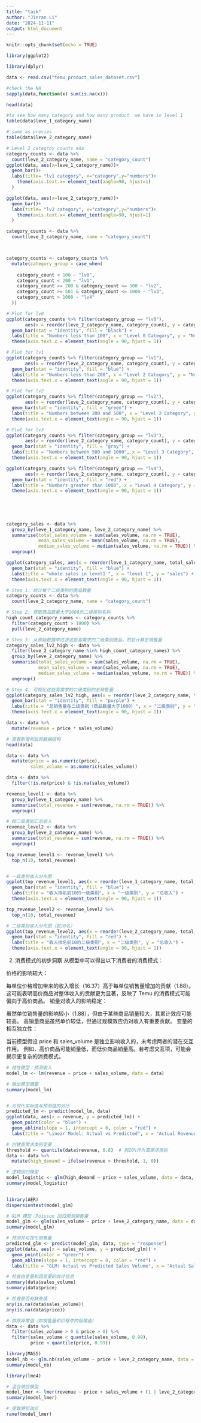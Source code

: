 ```yaml
---
title: "task"
author: "Jinran Li"
date: "2024-11-11"
output: html_document
---
```


```r
knitr::opts_chunk$set(echo = TRUE)

library(ggplot2)

library(dplyr)
```



```r
data <- read.csv("temu_product_sales_dataset.csv")
```


```r
#check the NA
sapply(data,function(x) sum(is.na(x)))
```
```r
head(data)
```

```r
#to see how many category and how many product  we have in level 1
table(data$leve_1_category_name)

```
```r
# same as previes
table(data$leve_2_category_name)
```
```r
# Level 2 categroy counts eda 
category_counts <- data %>%
  count(leve_2_category_name, name = "category_count")
ggplot(data, aes(x=leve_1_category_name))+
  geom_bar()+
  labs(title= "lv1 category", x="category",y="numbers")+
    theme(axis.text.x= element_text(angle=90, hjust=1)
  )

```

```r

ggplot(data, aes(x=leve_2_category_name))+
  geom_bar()+
  labs(title= "lv2 category", x="category",y="numbers")+
    theme(axis.text.x= element_text(angle=90, hjust=1)
  )

```

```r

category_counts <- data %>%
  count(leve_2_category_name, name = "category_count")



category_counts <- category_counts %>%
  mutate(category_group = case_when(
    
    category_count < 100 ~ "lv0",
    category_count < 200 ~ "lv1",
    category_count >= 200 & category_count <= 500 ~ "lv2",
    category_count >= 501 & category_count <= 1000 ~ "lv3",
    category_count > 1000 ~ "lv4"
  ))

# Plot for lv0
ggplot(category_counts %>% filter(category_group == "lv0"),
       aes(x = reorder(leve_2_category_name, category_count), y = category_count)) +
  geom_bar(stat = "identity", fill = "black") +
  labs(title = "Numbers less than 100", x = "Level 0 Category", y = "Numbers") +
  theme(axis.text.x = element_text(angle = 90, hjust = 1))

# Plot for lv1
ggplot(category_counts %>% filter(category_group == "lv1"),
       aes(x = reorder(leve_2_category_name, category_count), y = category_count)) +
  geom_bar(stat = "identity", fill = "blue") +
  labs(title = "Numbers less than 200", x = "Level 2 Category", y = "Numbers") +
  theme(axis.text.x = element_text(angle = 90, hjust = 1))

# Plot for lv2
ggplot(category_counts %>% filter(category_group == "lv2"),
       aes(x = reorder(leve_2_category_name, category_count), y = category_count)) +
  geom_bar(stat = "identity", fill = "green") +
  labs(title = "Numbers between 200 and 500", x = "Level 2 Category", y = "Numbers") +
  theme(axis.text.x = element_text(angle = 90, hjust = 1))

# Plot for lv3
ggplot(category_counts %>% filter(category_group == "lv3"),
       aes(x = reorder(leve_2_category_name, category_count), y = category_count)) +
  geom_bar(stat = "identity", fill = "gray") +
  labs(title = "Numbers between 500 and 1000", x = "Level 3 Category", y = "Numbers") +
  theme(axis.text.x = element_text(angle = 90, hjust = 1))

ggplot(category_counts %>% filter(category_group == "lv4"),
       aes(x = reorder(leve_2_category_name, category_count), y = category_count)) +
  geom_bar(stat = "identity", fill = "red") +
  labs(title = "Numbers greater than 1000", x = "Level 4 Category", y = "Numbers") +
  theme(axis.text.x = element_text(angle = 90, hjust = 1))
        
       
       
       
```


```r
category_sales <- data %>%
  group_by(leve_1_category_name, leve_2_category_name) %>%
  summarise(total_sales_volume = sum(sales_volume, na.rm = TRUE),
            mean_sales_volume = mean(sales_volume, na.rm = TRUE),
            median_sales_volume = median(sales_volume, na.rm = TRUE)) %>%
  ungroup()

ggplot(category_sales, aes(x = reorder(leve_1_category_name, total_sales_volume), y = total_sales_volume)) +
  geom_bar(stat = "identity", fill = "blue") +
  labs(title = "whole sales in level1 ", x = "level 1", y = "sales") +
  theme(axis.text.x = element_text(angle = 90, hjust = 1))
```
```r
# Step 1: 统计每个二级类别的商品数量
category_counts <- data %>%
  count(leve_2_category_name, name = "category_count")

# Step 2: 获取商品数量大于1000的二级类别名称
high_count_category_names <- category_counts %>%
  filter(category_count > 1000) %>%
  pull(leve_2_category_name)

# Step 3: 从原始数据中过滤这些高需求的二级类别商品，然后计算总销售量
category_sales_lv2_high <- data %>%
  filter(leve_2_category_name %in% high_count_category_names) %>%
  group_by(leve_2_category_name) %>%
  summarise(total_sales_volume = sum(sales_volume, na.rm = TRUE),
            mean_sales_volume = mean(sales_volume, na.rm = TRUE),
            median_sales_volume = median(sales_volume, na.rm = TRUE)) %>%
  ungroup()

# Step 4: 可视化这些高需求的二级类别的总销售量
ggplot(category_sales_lv2_high, aes(x = reorder(leve_2_category_name, total_sales_volume), y = total_sales_volume)) +
  geom_bar(stat = "identity", fill = "purple") +
  labs(title = "总销售量在二级类别（商品数量大于1000）", x = "二级类别", y = "总销售量") +
  theme(axis.text.x = element_text(angle = 90, hjust = 1))

```

```r
data <- data %>%
  mutate(revenue = price * sales_volume)

# 查看新增列后的数据结构
head(data)
```
```r
data <- data %>%
  mutate(price = as.numeric(price),
         sales_volume = as.numeric(sales_volume))

data <- data %>%
  filter(!is.na(price) & !is.na(sales_volume))
```

```r
revenue_level1 <- data %>%
  group_by(leve_1_category_name) %>%
  summarise(total_revenue = sum(revenue, na.rm = TRUE)) %>%
  ungroup()

# 按二级类别汇总收入
revenue_level2 <- data %>%
  group_by(leve_2_category_name) %>%
  summarise(total_revenue = sum(revenue, na.rm = TRUE)) %>%
  ungroup()
```

```r

top_revenue_level1 <- revenue_level1 %>%
  top_n(10, total_revenue)


# 一级类别收入分布图
ggplot(top_revenue_level1, aes(x = reorder(leve_1_category_name, total_revenue), y = total_revenue)) +
  geom_bar(stat = "identity", fill = "blue") +
  labs(title = "收入排名前10的一级类别", x = "一级类别", y = "总收入") +
  theme(axis.text.x = element_text(angle = 90, hjust = 1))
```

```r
top_revenue_level2 <- revenue_level2 %>%
  top_n(10, total_revenue)

# 二级类别收入分布图（前10名）
ggplot(top_revenue_level2, aes(x = reorder(leve_2_category_name, total_revenue), y = total_revenue)) +
  geom_bar(stat = "identity", fill = "red") +
  labs(title = "收入排名前10的二级类别", x = "二级类别", y = "总收入") +
  theme(axis.text.x = element_text(angle = 90, hjust = 1))
```
2. 消费模式的初步洞察
从模型中可以得出以下消费者的消费模式：

价格的影响较大：

每单位价格增加带来的收入增长（16.37）高于每单位销售量增加的贡献（1.88）。
这可能表明高价商品对整体收入的贡献更为显著，反映了 Temu 的消费模式可能偏向于高价商品。
销量对收入的影响稳定：

虽然单位销售量的影响较小（1.88），但由于某些商品销量较大，其累计效应可能较高。
高销量商品虽然单价较低，但通过规模效应仍对收入有重要贡献。
变量的相互独立性：

当前模型假设 price 和 sales_volume 是独立影响收入的，未考虑两者的潜在交互作用。
例如，高价商品可能销量低，而低价商品销量高。若考虑交互项，可能会揭示更复杂的消费模式。
```r

  
# 线性模型：预测收入
model_lm <- lm(revenue ~ price + sales_volume, data = data)

# 输出模型摘要
summary(model_lm)


# 可视化实际值与预测值的对比
predicted_lm <- predict(model_lm, data)
ggplot(data, aes(x = revenue, y = predicted_lm)) +
  geom_point(color = "blue") +
  geom_abline(slope = 1, intercept = 0, color = "red") +
  labs(title = "Linear Model: Actual vs Predicted", x = "Actual Revenue", y = "Predicted Revenue")


```
```r
# 创建高需求类别变量
threshold <- quantile(data$revenue, 0.8)  # 前20%作为高需求类别
data <- data %>%
  mutate(high_demand = ifelse(revenue > threshold, 1, 0))

# 逻辑回归模型
model_logistic <- glm(high_demand ~ price + sales_volume, data = data, family = binomial())
summary(model_logistic)
  

```
```r
library(AER)
dispersiontest(model_glm)
```



```r
# GLM 模型：Poisson 回归预测销售量
model_glm <- glm(sales_volume ~ price + leve_2_category_name, data = data, family = poisson())
summary(model_glm)

# 预测并可视化销售量
predicted_glm <- predict(model_glm, data, type = "response")
ggplot(data, aes(x = sales_volume, y = predicted_glm)) +
  geom_point(color = "green") +
  geom_abline(slope = 1, intercept = 0, color = "red") +
  labs(title = "GLM: Actual vs Predicted Sales Volume", x = "Actual Sales Volume", y = "Predicted Sales Volume")

```
```r
# 检查自变量和因变量的统计信息
summary(data$sales_volume)
summary(data$price)

# 检查是否有缺失值
any(is.na(data$sales_volume))
any(is.na(data$price))

# 排除异常值（如销售量和价格中的极端值）
data <- data %>%
  filter(sales_volume > 0 & price > 0) %>%
  filter(sales_volume < quantile(sales_volume, 0.99), 
         price < quantile(price, 0.99))

library(MASS)
model_nb <- glm.nb(sales_volume ~ price + leve_2_category_name, data = data)
summary(model_nb)
```


```r
library(lme4)

# 混合效应模型
model_lmer <- lmer(revenue ~ price + sales_volume + (1 | leve_2_category_name), data = data)
summary(model_lmer)

# 提取随机效应
ranef(model_lmer)
```






